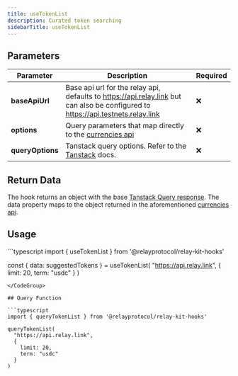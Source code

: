 ```yaml
---
title: useTokenList
description: Curated token searching
sidebarTitle: useTokenList
---
```


## Parameters

| Parameter    | Description                                                                                                                                    | Required |
|--------------|------------------------------------------------------------------------------------------------------------------------------------------------|----------|
| **baseApiUrl**       | Base api url for the relay api, defaults to https://api.relay.link but can also be configured to https://api.testnets.relay.link | ❌       |
| **options**      | Query parameters that map directly to the [currencies api](/references/api/get-currencies)                                                                                                   | ❌       |
| **queryOptions** | Tanstack query options. Refer to the [Tanstack](https://tanstack.com/query/latest/docs/framework/react/guides/query-options) docs.              | ❌       |

## Return Data

The hook returns an object with the base [Tanstack Query response](https://tanstack.com/query/v5/docs/framework/react/reference/useQuery). The data property maps to the object returned in the aforementioned [currencies api](/references/api/get-currencies).

## Usage

<CodeGroup>
```typescript
import { useTokenList } from '@relayprotocol/relay-kit-hooks'

const { data: suggestedTokens } = useTokenList(
  "https://api.relay.link", 
  { 
    limit: 20,
    term: "usdc"
  }
)
```
</CodeGroup>

## Query Function

```typescript
import { queryTokenList } from '@relayprotocol/relay-kit-hooks'

queryTokenList(
  "https://api.relay.link", 
  { 
    limit: 20,
    term: "usdc"
  }
)

```